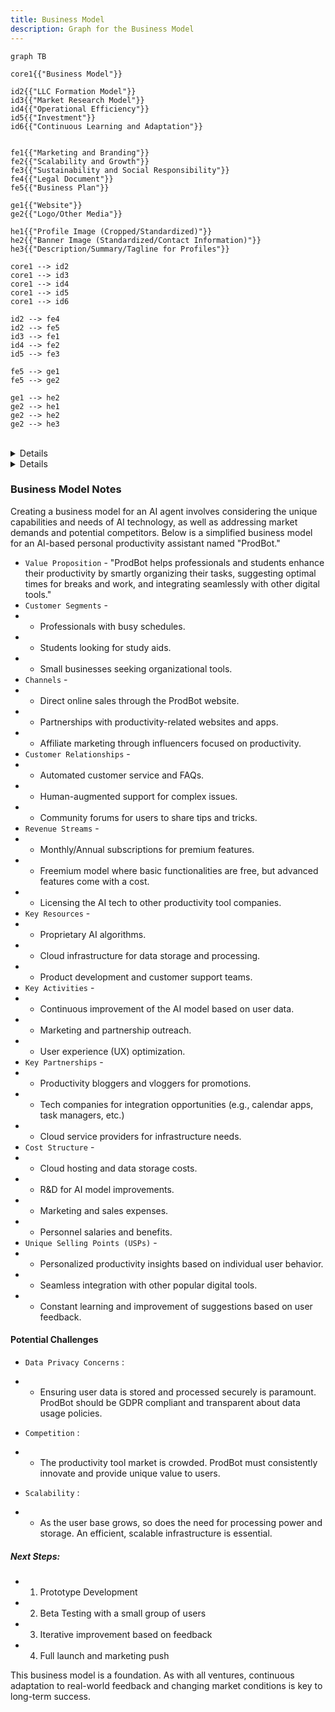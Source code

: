 ```yaml
---
title: Business Model
description: Graph for the Business Model
---
```




```mermaid
graph TB

core1{{"Business Model"}}

id2{{"LLC Formation Model"}}
id3{{"Market Research Model"}}
id4{{"Operational Efficiency"}}
id5{{"Investment"}}
id6{{"Continuous Learning and Adaptation"}}


fe1{{"Marketing and Branding"}}
fe2{{"Scalability and Growth"}}
fe3{{"Sustainability and Social Responsibility"}}
fe4{{"Legal Document"}}
fe5{{"Business Plan"}}

ge1{{"Website"}}
ge2{{"Logo/Other Media"}}

he1{{"Profile Image (Cropped/Standardized)"}}
he2{{"Banner Image (Standardized/Contact Information)"}}
he3{{"Description/Summary/Tagline for Profiles"}}

core1 --> id2
core1 --> id3
core1 --> id4
core1 --> id5
core1 --> id6

id2 --> fe4
id2 --> fe5
id3 --> fe1
id4 --> fe2
id5 --> fe3

fe5 --> ge1
fe5 --> ge2

ge1 --> he2
ge2 --> he1
ge2 --> he2
ge2 --> he3

```


<br />

<Details data="Business Model Tasks">

- [ ] - Business Model Generation

</Details>

<Details data="Business Model Data">

### Business Model Data

```json


```

```sql


```

</Details>

### Business Model Notes

Creating a business model for an AI agent involves considering the unique capabilities and needs of AI technology, as well as addressing market demands and potential competitors.
Below is a simplified business model for an AI-based personal productivity assistant named "ProdBot."

- `Value Proposition` - "ProdBot helps professionals and students enhance their productivity by smartly organizing their tasks, suggesting optimal times for breaks and work, and integrating seamlessly with other digital tools."
- `Customer Segments` - 
- - Professionals with busy schedules.
- - Students looking for study aids.
- - Small businesses seeking organizational tools.
- `Channels` -
- - Direct online sales through the ProdBot website.
- - Partnerships with productivity-related websites and apps.
- - Affiliate marketing through influencers focused on productivity.
- `Customer Relationships` -
- - Automated customer service and FAQs.
- - Human-augmented support for complex issues.
- - Community forums for users to share tips and tricks.
- `Revenue Streams` -
- - Monthly/Annual subscriptions for premium features.
- - Freemium model where basic functionalities are free, but advanced features come with a cost.
- - Licensing the AI tech to other productivity tool companies.
- `Key Resources` -
- - Proprietary AI algorithms.
- - Cloud infrastructure for data storage and processing.
- - Product development and customer support teams.
- `Key Activities` -
- - Continuous improvement of the AI model based on user data.
- - Marketing and partnership outreach.
- - User experience (UX) optimization.
- `Key Partnerships` -
- - Productivity bloggers and vloggers for promotions.
- - Tech companies for integration opportunities (e.g., calendar apps, task managers, etc.)
- - Cloud service providers for infrastructure needs.
- `Cost Structure` -
- - Cloud hosting and data storage costs.
- - R&D for AI model improvements.
- - Marketing and sales expenses.
- - Personnel salaries and benefits.
- `Unique Selling Points (USPs)` -
- - Personalized productivity insights based on individual user behavior.
- - Seamless integration with other popular digital tools.
- - Constant learning and improvement of suggestions based on user feedback.

#### Potential Challenges

- `Data Privacy Concerns` : 
- - Ensuring user data is stored and processed securely is paramount. ProdBot should be GDPR compliant and transparent about data usage policies.

- `Competition` :
- - The productivity tool market is crowded. ProdBot must consistently innovate and provide unique value to users.

- `Scalability` :
- - As the user base grows, so does the need for processing power and storage. An efficient, scalable infrastructure is essential.

##### Next Steps:

- 1. Prototype Development
- 2. Beta Testing with a small group of users
- 3. Iterative improvement based on feedback
- 4. Full launch and marketing push

This business model is a foundation. As with all ventures, continuous adaptation to real-world feedback and changing market conditions is key to long-term success.